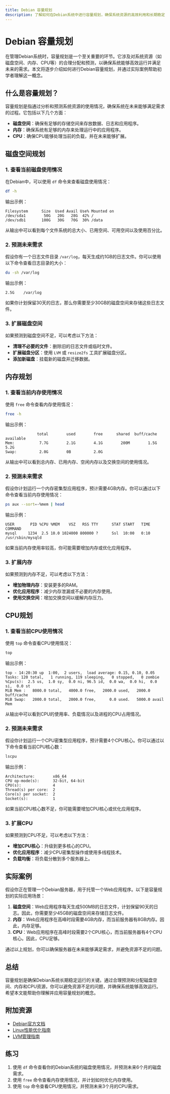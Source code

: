 ```yaml
---
title: Debian 容量规划
description: 了解如何在Debian系统中进行容量规划，确保系统资源的高效利用和长期稳定性。
---
```


# Debian 容量规划

在管理Debian系统时，容量规划是一个至关重要的环节。它涉及对系统资源（如磁盘空间、内存、CPU等）的合理分配和预测，以确保系统能够高效运行并满足未来的需求。本文将逐步介绍如何进行Debian容量规划，并通过实际案例帮助初学者理解这一概念。

## 什么是容量规划？

容量规划是指通过分析和预测系统资源的使用情况，确保系统在未来能够满足需求的过程。它包括以下几个方面：

- **磁盘空间**：确保有足够的存储空间来存放数据、日志和应用程序。
- **内存**：确保系统有足够的内存来处理运行中的应用程序。
- **CPU**：确保CPU能够处理当前的负载，并在未来能够扩展。

## 磁盘空间规划

### 1. 查看当前磁盘使用情况

在Debian中，可以使用 `df` 命令来查看磁盘使用情况：

```bash
df -h
```

输出示例：

```plaintext
Filesystem      Size  Used Avail Use% Mounted on
/dev/sda1        50G   20G   28G  42% /
/dev/sdb1       100G   30G   70G  30% /data
```

从输出中可以看到每个文件系统的总大小、已用空间、可用空间以及使用百分比。

### 2. 预测未来需求

假设你有一个日志文件目录 `/var/log`，每天生成约1GB的日志文件。你可以使用以下命令查看日志目录的大小：

```bash
du -sh /var/log
```

输出示例：

```plaintext
2.5G    /var/log
```

如果你计划保留30天的日志，那么你需要至少30GB的磁盘空间来存储这些日志文件。

### 3. 扩展磁盘空间

如果预测到磁盘空间不足，可以考虑以下方法：

- **清理不必要的文件**：删除旧的日志文件或临时文件。
- **扩展磁盘分区**：使用 `LVM` 或 `resize2fs` 工具扩展磁盘分区。
- **添加新磁盘**：挂载新的磁盘并迁移数据。

## 内存规划

### 1. 查看当前内存使用情况

使用 `free` 命令查看内存使用情况：

```bash
free -h
```

输出示例：

```plaintext
              total        used        free      shared  buff/cache   available
Mem:           7.7G        2.1G        4.1G        200M        1.5G        5.2G
Swap:          2.0G        0B          2.0G
```

从输出中可以看到总内存、已用内存、空闲内存以及交换空间的使用情况。

### 2. 预测未来需求

假设你计划运行一个内存密集型应用程序，预计需要4GB内存。你可以通过以下命令查看当前内存使用情况：

```bash
ps aux --sort=-%mem | head
```

输出示例：

```plaintext
USER       PID %CPU %MEM    VSZ   RSS TTY      STAT START   TIME COMMAND
mysql     1234  2.5 10.0 1024000 800000 ?      Ssl  10:00   0:10 /usr/sbin/mysqld
```

如果当前内存使用率较高，你可能需要增加内存或优化应用程序。

### 3. 扩展内存

如果预测到内存不足，可以考虑以下方法：

- **增加物理内存**：安装更多的RAM。
- **优化应用程序**：减少内存泄漏或不必要的内存使用。
- **使用交换空间**：增加交换空间以缓解内存压力。

## CPU规划

### 1. 查看当前CPU使用情况

使用 `top` 命令查看CPU使用情况：

```bash
top
```

输出示例：

```plaintext
top - 14:20:30 up  1:00,  2 users,  load average: 0.15, 0.10, 0.05
Tasks: 120 total,   1 running, 119 sleeping,   0 stopped,   0 zombie
%Cpu(s):  2.5 us,  1.0 sy,  0.0 ni, 96.5 id,  0.0 wa,  0.0 hi,  0.0 si,  0.0 st
MiB Mem :   8000.0 total,   4000.0 free,   2000.0 used,   2000.0 buff/cache
MiB Swap:   2000.0 total,   2000.0 free,      0.0 used.   5000.0 avail Mem
```

从输出中可以看到CPU的使用率、负载情况以及进程的CPU占用情况。

### 2. 预测未来需求

假设你计划运行一个CPU密集型应用程序，预计需要4个CPU核心。你可以通过以下命令查看当前CPU核心数：

```bash
lscpu
```

输出示例：

```plaintext
Architecture:        x86_64
CPU op-mode(s):      32-bit, 64-bit
CPU(s):              4
Thread(s) per core:  2
Core(s) per socket:  2
Socket(s):           1
```

如果当前CPU核心数不足，你可能需要增加CPU核心或优化应用程序。

### 3. 扩展CPU

如果预测到CPU不足，可以考虑以下方法：

- **增加CPU核心**：升级到更多核心的CPU。
- **优化应用程序**：减少CPU密集型操作或使用多线程技术。
- **负载均衡**：将负载分散到多个服务器上。

## 实际案例

假设你正在管理一个Debian服务器，用于托管一个Web应用程序。以下是容量规划的实际应用场景：

1. **磁盘空间**：Web应用程序每天生成500MB的日志文件，计划保留90天的日志。因此，你需要至少45GB的磁盘空间来存储日志文件。
2. **内存**：Web应用程序在高峰时段需要4GB内存，而当前服务器有8GB内存。因此，内存足够。
3. **CPU**：Web应用程序在高峰时段需要2个CPU核心，而当前服务器有4个CPU核心。因此，CPU足够。

通过以上规划，你可以确保服务器在未来能够满足需求，并避免资源不足的问题。

## 总结

容量规划是确保Debian系统长期稳定运行的关键。通过合理预测和分配磁盘空间、内存和CPU资源，你可以避免资源不足的问题，并确保系统能够高效运行。希望本文能帮助你理解并应用容量规划的概念。

## 附加资源

- [Debian官方文档](https://www.debian.org/doc/)
- [Linux性能优化指南](https://www.brendangregg.com/linuxperf.html)
- [LVM管理指南](https://wiki.debian.org/LVM)

## 练习

1. 使用 `df` 命令查看你的Debian系统的磁盘使用情况，并预测未来6个月的磁盘需求。
2. 使用 `free` 命令查看内存使用情况，并计划如何优化内存使用。
3. 使用 `top` 命令查看CPU使用情况，并预测未来3个月的CPU需求。
